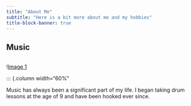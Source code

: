 ```yaml
---
title: "About Me"
subtitle: "Here is a bit more about me and my hobbies"
title-block-banner: true
---
```


## Music

::::::: columns
:::::: {.column}
\![Image 1](images/IMG_0195.jpg)

<div>

::: {.column width="60%"

Music has always been a significant part of my life. I began taking drum lessons at the age of 9 and have been hooked ever since.

<div>

<div>

</div>

</div>

</div>
::::::
:::::::
